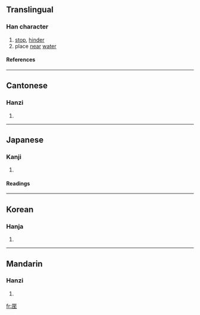 ==Translingual==
===Han character===
{{Han char|rn=27|rad=厂|as=06|sn=8|four=7121<sub>4</sub>|canj=一一戈土 (MMIG)}}
# [[stop]], [[hinder]]
# place [[near]] [[water]]
====References====
{{Han ref|kx=0161.110|dkj=02933|dj=0367.340|hdz=10071.010|uh=5394|ud=21396|bh=CBDA|bd=52186}}
----
==Cantonese==
===Hanzi===
{{yue-hanzi|jyut=|y=jat6}}
# {{defn|Cantonese}}
----
==Japanese==
===Kanji===
{{ja-kanji|grade=|rs=厂06}}
# {{defn|Japanese}} 
====Readings====
{{ja-readings|on=[[しつ]] (shitsu), [[しち]] (shichi)|kun=[[ささえられる]] (sasaerareru), [[とまる]] (tomaru)}}
----
==Korean==
===Hanja===
{{ko-hanja|hangeul=질|rv=jil|mr=chil}}
# {{defn|Korean}}
----
==Mandarin==
===Hanzi===
{{cmn-hanzi|pin=[[cè]] ([[ce4]]), [[zhì]] ([[zhi4]])|wg=ts'e<sup>4</sup>, chih<sup>4</sup>}}
# {{defn|Mandarin}}

[[fr:厔]]